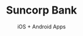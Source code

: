 ---
cover: 'suncorp-bank.png'
title: 'Suncorp Bank'
subtitle: 'iOS + Android Apps'
description: 'Lead UI designer on one of Australia’s most loved native banking applications (iOS + Android). Facilitated user testing workshops to refine and validate application usability'
background: '#16634F'
color: 'rgba(255,255,255,0.7)'
areas:
  - iOS
  - Android
imagePrefix: 'suncorp'
---
